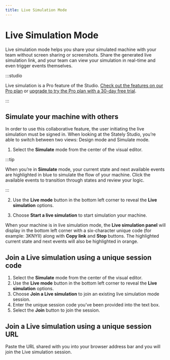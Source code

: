 ```yaml
---
title: Live Simulation Mode
---
```



# Live Simulation Mode

Live simulation mode helps you share your simulated machine with your team without screen sharing or screenshots. Share the generated live simulation link, and your team can view your simulation in real-time and even trigger events themselves.

:::studio

Live simulation is a Pro feature of the Studio. [Check out the features on our Pro plan](/studio-pro-plan.mdx) or [upgrade to try the Pro plan with a 30-day free trial](https://stately.ai/registry/billing).

:::

<p>
<ThemedImage
  alt="Two views of the Studio, left is the user sharing the Live simulation and right is the user who joins the Live simulation."
  sources={{
    light: useBaseUrl('/live-sim/live-sim-side-by-side.png'),
    dark: useBaseUrl('/live-sim/live-sim-side-by-side.png'),
  }}
/>
</p>

## Simulate your machine with others

In order to use this collaborative feature, the user initiating the live simulation must be signed in. When looking at the Stately Studio, you’re able to switch between two views: Design mode and Simulate mode.

1. Select the **Simulate** mode from the center of the visual editor. 

:::tip

When you’re in **Simulate** mode, your current state and next available events are highlighted in blue to simulate the flow of your machine. Click the available events to transition through states and review your logic.

:::

2. Use the **Live mode** button in the bottom left corner to reveal the **Live simulation** options.

<p>
<ThemedImage
  alt="Simulate mode is selected in the center menu and now the machine can not be edited."
  sources={{ 
    light: useBaseUrl('/live-sim/live-sim-menu.png')
    dark: useBaseUrl('/live-sim/live-sim-menu-dm.png'),
  }}
/>
</p>

3. Choose **Start a live simulation** to start simulation your machine.

When your machine is in live simulation mode, the **Live simulation panel** will display in the bottom left corner with a six-character unique code (for example: 3KNYII) along with **Copy link** and **Stop** buttons. The highlighted current state and next events will also be highlighted in orange.

<p>
<ThemedImage
  alt="When selecting Start a live simulation, you are actively sharing the machine and others can access the same simulation with a custom generated link."
  sources={{
    light: useBaseUrl('/live-sim/live-sim-start.png'),
    dark: useBaseUrl('/live-sim/live-sim-start-dm.png'),
  }}
/>
</p>

## Join a Live simulation using a unique session code

1. Select the **Simulate** mode from the center of the visual editor. 
2. Use the **Live mode** button in the bottom left corner to reveal the **Live simulation** options.
3. Choose **Join a Live simulation** to join an existing live simulation mode session.
4. Enter the unique session code you’ve been provided into the text box.
5. Select the **Join** button to join the session.

<p>
<ThemedImage
  alt="Joining a Live simulation session will all you to select the states or watch them transition to other states with others in the session."
  sources={{
    light: useBaseUrl('/live-sim/live-sim-join.png'),
    dark: useBaseUrl('/live-sim/live-sim-join-dm.png'),
  }}
/>
</p>

## Join a Live simulation using a unique session URL

Paste the URL shared with you into your browser address bar and you will join the Live simulation session.

